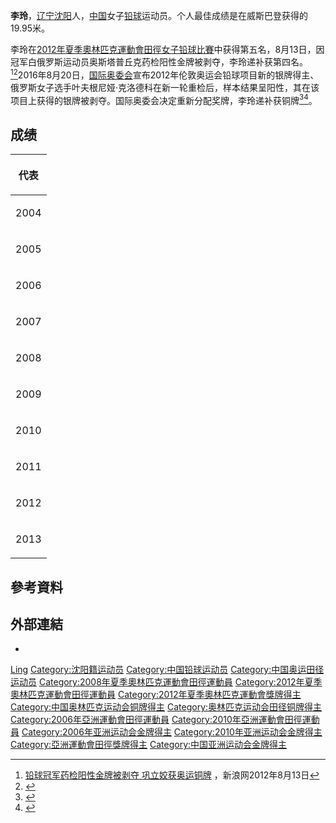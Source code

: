 {{Otheruses|李玲}}
{{Infobox sportsperson
| name                      = 李玲
| image                     = 
| image_size                = 
| alt                       = 
| real_name                 = 
| native_name               = 
| native_name_lang          = 
| romanizedname             = 
| english_name              = 
| birth_name                = 
| nationality               = {{CHN-1949}}
| national_team             = {{CHN-1949}}
| ethnicity                 = 
| hometown                  = {{CHN-1949}}[[遼寧省|遼寧省]]
| citizenship               = 
| birth_date                = {{Birth date and age|year=1985|month=2|day=7}}
| birth_place               = {{CHN-1949}}[[遼寧省|遼寧省]][[瀋陽市|瀋陽市]]
| death_date                = 
| death_place               = 
| resting_place             = 
| resting_place_coordinates = 
| monuments                 = 
| residence                 = 
| education                 = 
| alma_mater                = 
| occupation                = 
| years_active              = 2003 -
| agent                     = 
| height                    = {{height|m=1.79}}
| weight                    = {{weight|kg=65}}
| spouse                    = 
| country                   = {{CHN-1949}}
| sport                     = [[田徑|田徑]]
| position                  = 
| shoots                    = 
| catches                   = 
| disability                = 
| disability_class          = 
| weight_class              = 
| weight_class_type         = 
| rank                      = 
| event                     = [[鉛球|鉛球]]
| event_type                = 
| universityteam            = 
| collegeteam               = 
| league                    = 
| league_type               = 
| club                      = 
| team                      = 
| turnedpro                 = 
| turnedpro_type            = 
| partner                   = 
| former_partner            = 
| coach                     = 丛玉珍<br>基尔斯滕·赫利尔
| retired                   = 
| coaching                  = 
| worlds                    = 
{{ubl
|'''2006年IAAF世界杯'''：鉛球（4公斤）第五名
|'''2007年世界田徑錦標賽'''：鉛球（4公斤）第三名
|'''2011年IAAF鑽石聯賽上海站'''：鉛球（4公斤）第三名
|'''2011年世界田徑錦標賽'''：鉛球（4公斤）第五名
|'''2013年IAAF世界挑戰賽北京站'''：鉛球（4公斤）第四名
|'''2013年世界田徑錦標賽'''：鉛球（4公斤）第五名
}}
| regionals                 = 
{{ubl
|'''2004年亞洲青年田徑錦標賽'''：鉛球第一名
|'''2005年亞洲田徑錦標賽'''：鉛球（4公斤）第三名
|'''2005年亞洲室內運動會'''：鉛球（4公斤）第一名
|'''2006年亞洲運動會'''：鉛球（4公斤）第一名
|'''2007年亞洲田徑大獎賽曼谷站'''：鉛球（4公斤）第一名
|'''2007年亞洲田徑大獎賽古瓦哈提站'''：鉛球（4公斤）第一名
|'''2007年亞洲田徑大獎賽浦那站'''：鉛球（4公斤）第一名
|'''2008年亞洲田徑大獎賽曼谷站'''：鉛球（4公斤）第一名
|'''2008年亞洲田徑大獎賽呵叻站'''：鉛球（4公斤）第一名
|'''2008年亞洲田徑大獎賽河內站'''：鉛球（4公斤）第一名
|'''2009年東亞運動會'''：鉛球（4公斤）第一名
|'''2010年亞洲運動會'''：鉛球（4公斤）第一名
}}
| nationals                 = 
{{ubl
|'''2005年中國全國運動會女子組'''：鉛球（4公斤）第2名
|'''2008年大阪大獎賽'''：鉛球（4公斤）第3名
|'''2009年中國全國運動會女子組'''：鉛球（4公斤）第3名
|'''2010年中國全國室內田徑錦標賽北京站女子組'''：鉛球（4公斤）第20名
|'''2011年中國全國田徑大獎賽昆山站女子組'''：鉛球（4公斤）第2名
|'''2013年中國全國田徑冠軍賽女子組'''：鉛球（4公斤）第2名
|'''2013年中國全國運動會女子組'''：鉛球（4公斤）第3名
}}
| olympics                  = 
{{ubl
|'''2008年夏季奧林匹克運動會'''：鉛球（4公斤）第12名
|'''2012年夏季奧林匹克運動會'''：鉛球（4公斤）第3名
}}
| paralympics               = 
| commonwealth              = 
| highestranking            = 
| pb                        = 
{{ubl
|'''鉛球（4公斤）'''：19.95公尺 （2012年）
}}
| medaltemplates            = 
{{MedalCountry|{{CHN-1949}}}}
{{MedalSport|女子田徑}}
{{MedalCompetition|亞洲青年田徑錦標賽}}
{{MedalGold|2004年馬來西亞霹靂州怡保|鉛球}}
{{MedalCompetition|亞洲田徑錦標賽}}
{{MedalBronze|2005年韓國仁川廣域市|鉛球（4公斤）}}
{{MedalCompetition|亞洲室內運動會}}
{{MedalGold|2005年泰國芭達雅|鉛球（4公斤）}}
{{MedalCompetition|亞洲運動會}}
{{MedalGold|2006年卡達多哈|鉛球（4公斤）}}
{{MedalGold|2010年中國廣東省廣州市|鉛球（4公斤）}}
{{MedalCompetition|亞洲田徑大獎賽曼谷站}}
{{MedalGold|2007年泰國曼谷|鉛球（4公斤）}}
{{MedalGold|2008年泰國曼谷|鉛球（4公斤）}}
{{MedalCompetition|亞洲田徑大獎賽古瓦哈提站}}
{{MedalGold|2007年印度古瓦哈提|鉛球（4公斤）}}
{{MedalCompetition|亞洲田徑大獎賽浦那站}}
{{MedalGold|2007年印度浦那|鉛球（4公斤）}}
{{MedalCompetition|世界田徑錦標賽}}
{{MedalBronze|2007年日本大阪府|鉛球（4公斤）}}
{{MedalCompetition|大阪大獎賽}}
{{MedalBronze|2008年日本大阪府|鉛球（4公斤）}}
{{MedalCompetition|亞洲田徑大獎賽呵叻站}}
{{MedalGold|2008年泰國呵叻|鉛球（4公斤）}}
{{MedalCompetition|亞洲田徑大獎賽河內站}}
{{MedalGold|2008年越南河內|鉛球（4公斤）}}
{{MedalCompetition|東亞運動會}}
{{MedalGold|2009年中國香港特別行政區新界西貢區將軍澳新市鎮|鉛球（4公斤）}}
{{MedalCompetition|IAAF鑽石聯賽上海站}}
{{MedalBronze|2011年中國上海市|鉛球（4公斤）}}
{{MedalCompetition|夏季奧林匹克運動會}}
{{MedalBronze|2012年英國英格蘭倫敦|鉛球（4公斤）}}
| show-medals               = 
| medaltemplates-title      = 
| updated                   = 2018年3月19日
}}
'''李玲'''{{BD|1985年|2月7日||}}，[[辽宁|辽宁]][[沈阳|沈阳]]人，[[中华人民共和国|中国]]女子[[铅球|铅球]]运动员。个人最佳成绩是在威斯巴登获得的19.95米。

李玲在[[2012年夏季奧林匹克運動會田徑女子铅球比賽|2012年夏季奧林匹克運動會田徑女子铅球比賽]]中获得第五名，8月13日，因冠军白俄罗斯运动员奥斯塔普丘克药检阳性金牌被剥夺，李玲递补获第四名。<ref>[http://2012.sina.com.cn/zq/at/2012-08-13/190359081.shtml 铅球冠军药检阳性金牌被剥夺 巩立姣获奥运铜牌] {{Wayback|url=http://2012.sina.com.cn/zq/at/2012-08-13/190359081.shtml |date=20190915000348 }}，新浪网2012年8月13日</ref><ref>{{cite news|url=https://www.olympic.org/news/ioc-withdraws-gold-medal-from-shot-put-athlete-nadzeya-ostapchuk|title=IOC withdraws gold medal from shot put athlete Nadzeya Ostapchuk|publisher=Olympic News|date=13 August 2012|accessdate=13 October 2019|archive-date=2020-11-12|archive-url=https://web.archive.org/web/20201112024259/https://www.olympic.org/news/ioc-withdraws-gold-medal-from-shot-put-athlete-nadzeya-ostapchuk|dead-url=no}}</ref>2016年8月20日，[[国际奥委会|国际奥委会]]宣布2012年伦敦奥运会铅球项目新的银牌得主、俄罗斯女子选手叶夫根尼娅·克洛德科在新一轮重检后，样本结果呈阳性，其在该项目上获得的银牌被剥夺。国际奥委会决定重新分配奖牌，李玲递补获铜牌<ref>{{cite web|url=http://2016.163.com/16/0821/05/BUVI6NQN00050I18.html|title=俄铅球选手伦敦奥运药检阳性 巩立姣递补获银牌|accessdate=2016-08-21|publisher=网易|archive-date=2019-09-18|archive-url=https://web.archive.org/web/20190918034339/http://2016.163.com/16/0821/05/BUVI6NQN00050I18.html|dead-url=no}}</ref><ref>{{cite news|url=https://www.olympic.org/news/ioc-sanctions-evgeniia-kolodko-for-failing-anti-doping-test-at-london-2012|title=IOC sanctions Evgeniia Kolodko for failing anti-doping test at London 2012|publisher=Olympic News|date=20 August 2016|accessdate=13 October 2019|archive-date=2017-08-28|archive-url=https://web.archive.org/web/20170828185847/https://www.olympic.org/news/ioc-sanctions-evgeniia-kolodko-for-failing-anti-doping-test-at-london-2012|dead-url=no}}</ref>。

== 成绩 ==
{| {{AchievementTable}}
|-
!colspan=5|代表 {{CHN}}
|-
|2004
|[[2004年亚洲青年田径锦标赛|亚洲青年锦标赛]] 
|[[马来西亚|马来西亚]][[怡保|怡保]]
|bgcolor=gold | 第1名
|16.08 m
|-
|rowspan=2|2005
|[[2005年亚洲田径锦标赛|亚洲锦标赛]] 
|[[韩国|韩国]][[仁川|仁川]]
|bgcolor=cc9966 | 第3名
|[[2005年亚洲田径锦标赛-女子铅球|18.04 m]]
|-
|[[2005年亚洲室内运动会室内田径比赛|亚洲室内运动会]] 
|[[泰国|泰国]][[曼谷|曼谷]]
|bgcolor=gold | 第1名
|[[2005年亚洲室内运动会室内田径比赛#铅球2|18.20 m]]
|-
|rowspan=3|2006
|[[2006年世界室内田径锦标赛|世界室内锦标赛]] 
|[[俄罗斯|俄罗斯]][[莫斯科|莫斯科]]
|第13名 (资格赛)
|[[2006年世界室内田径锦标赛-女子铅球|16.94 m]]
|-
|[[2006年田径世界杯|世界杯]] 
|[[希腊|希腊]][[雅典|雅典]]
|第5名
|[[2006年田径世界杯赛果#铅球|19.05 m]]
|-
|[[2006年亚洲运动会田径比赛|亚洲运动会]] 
|[[卡塔尔|卡塔尔]][[多哈|多哈]]
|bgcolor=gold | 第1名
|[[2006年亚洲运动会田径比赛-赛果#铅球|18.42 m]]
|-
|2007
|[[2007年世界田径锦标赛|世界锦标赛]] 
|日本大阪
|bgcolor=cc9966 |第3名
|[[2007年世界田径锦标赛—女子铅球|19.38 m]]
|-
|rowspan=2|2008
|[[2008年世界室内田径锦标赛|世界室内锦标赛]] 
|[[西班牙|西班牙]][[巴伦西亚|巴伦西亚]]
|第13名 (资格赛)
|[[2008年世界室内田径锦标赛—女子铅球|17.76 m]]
|-
|[[2008年夏季奥林匹克运动会田径比赛|奥运会]] 
|中国[[北京|北京]]
|第14名
|[[2008年夏季奥林匹克运动会田径比赛—女子铅球|17.94 m]]
|-
|2009
|[[2009年东亚运动会田径比赛|东亚运动会]] 
|[[香港|香港]]
|bgcolor=gold | 第1名
|17.95 m
|-
|2010
|[[2010年亚洲运动会田径比赛|亚洲运动会]] 
|中国[[广州|广州]]
|bgcolor=gold | 第1名
|[[2010年亚洲运动会田径比赛—女子铅球|19.94 m]]
|-
|2011
|[[2011年世界田径锦标赛|世界锦标赛]] 
|[[韩国|韩国]][[大邱|大邱]]
|第4名
|[[2011年世界田径锦标赛-女子铅球|19.71 m]]
|-
|2012
|[[2012年夏季奥林匹克运动会田径比赛|奥运会]]
|[[英国|英国]][[伦敦|伦敦]]
|bgcolor=cc9966 | 第3名
|[[2012年夏季奥林匹克运动会田径比赛—女子铅球|19.63 m]]
|-
|2013
|[[2013年世界田径锦标赛|世界锦标赛]] 
|俄罗斯莫斯科
|第6名
|[[2013年世界田径锦标赛-女子铅球|18.39 m]]
|}

== 參考資料 ==
{{Reflist}}

== 外部連結 ==
*{{IAAF name|198456}}

{{亚洲运动会田径比赛女子铅球冠军}}

{{Authority control}}
{{DEFAULTSORT:Li李}}
[[Category:李姓|Ling]]
[[Category:沈阳籍运动员|Category:沈阳籍运动员]]
[[Category:中国铅球运动员|Category:中国铅球运动员]]
[[Category:中国奥运田径运动员|Category:中国奥运田径运动员]]
[[Category:2008年夏季奧林匹克運動會田徑運動員|Category:2008年夏季奧林匹克運動會田徑運動員]]
[[Category:2012年夏季奧林匹克運動會田徑運動員|Category:2012年夏季奧林匹克運動會田徑運動員]]
[[Category:2012年夏季奧林匹克運動會獎牌得主|Category:2012年夏季奧林匹克運動會獎牌得主]]
[[Category:中国奥林匹克运动会铜牌得主|Category:中国奥林匹克运动会铜牌得主]]
[[Category:奥林匹克运动会田径铜牌得主|Category:奥林匹克运动会田径铜牌得主]]
[[Category:2006年亞洲運動會田徑運動員|Category:2006年亞洲運動會田徑運動員]]
[[Category:2010年亞洲運動會田徑運動員|Category:2010年亞洲運動會田徑運動員]]
[[Category:2006年亚洲运动会金牌得主|Category:2006年亚洲运动会金牌得主]]
[[Category:2010年亚洲运动会金牌得主|Category:2010年亚洲运动会金牌得主]]
[[Category:亞洲運動會田徑獎牌得主|Category:亞洲運動會田徑獎牌得主]]
[[Category:中国亚洲运动会金牌得主|Category:中国亚洲运动会金牌得主]]